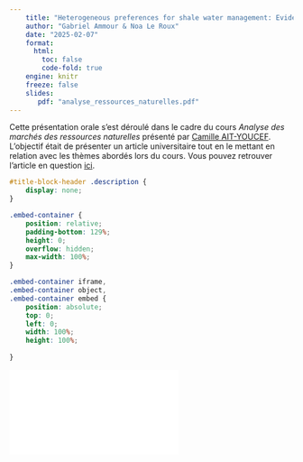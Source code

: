 ```yaml
---
    title: "Heterogeneous preferences for shale water management: Evidence from a choice experiment in Fuling shale gas field, southwest China, Liuyang Yao, Bo Sui, 2020"
    author: "Gabriel Ammour & Noa Le Roux" 
    date: "2025-02-07"
    format: 
      html: 
        toc: false
        code-fold: true
    engine: knitr
    freeze: false    
    slides:
       pdf: "analyse_ressources_naturelles.pdf"  
---
```


Cette présentation orale s'est déroulé dans le cadre du cours *Analyse des marchés des ressources naturelles* présenté par [Camille AIT-YOUCEF](https://sites.google.com/view/camille-ait-youcef/home/research). L'objectif était de présenter un article universitaire tout en le mettant en relation avec les thèmes abordés lors du cours. Vous pouvez retrouver l'article en question [ici](https://www.sciencedirect.com/science/article/pii/S0301421520305486?casa_token=dOEH3zt-rgAAAAAA:5cjc8NuUvnIAmZ0LRAp3fNhao2Ys1uDJ3aLFu1TR6I0uLxvX0q_PCnj2lrboEtGIj5qRYYi1WQ).

```css
#title-block-header .description {
    display: none;
}
```

```css
.embed-container {
    position: relative;
    padding-bottom: 129%;
    height: 0;
    overflow: hidden;
    max-width: 100%;
}

.embed-container iframe,
.embed-container object,
.embed-container embed {
    position: absolute;
    top: 0;
    left: 0;
    width: 100%;
    height: 100%;
    
}
```

```{=html}
<div class="embed-container">
  <iframe src="`r rmarkdown::metadata$slides$pdf`" style="border: 0.5px"></iframe>
</div>
```
